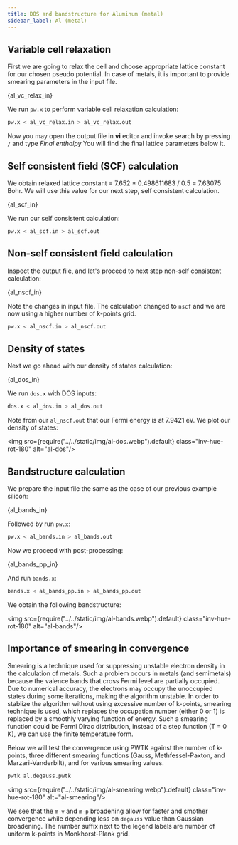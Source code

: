 ```yaml
---
title: DOS and bandstructure for Aluminum (metal)
sidebar_label: Al (metal)
---
```


## Variable cell relaxation

First we are going to relax the cell and choose appropriate lattice constant for
our chosen pseudo potential. In case of metals, it is important to provide
smearing parameters in the input file.


<CodeBlock language="bash" title="src/al/al_vc_relax.in" showLineNumbers>{al_vc_relax_in}</CodeBlock>

We run `pw.x` to perform variable cell relaxation calculation:
```bash
pw.x < al_vc_relax.in > al_vc_relax.out
```
Now you may open the output file in **vi** editor and invoke search by pressing
`/` and type *Final enthalpy* You will find the final lattice parameters below
it.


## Self consistent field (SCF) calculation

We obtain relaxed lattice constant = 7.652 * 0.498611683 / 0.5 = 7.63075 Bohr.
We will use this value for our next step, self consistent calculation.


<CodeBlock language="bash" title="src/al/al_scf.in" showLineNumbers>{al_scf_in}</CodeBlock>

We run our self consistent calculation:
```bash
pw.x < al_scf.in > al_scf.out
```
## Non-self consistent field calculation

Inspect the output file, and let's proceed to next step non-self consistent
calculation:


<CodeBlock language="bash" title="src/al/al_nscf.in" showLineNumbers>{al_nscf_in}</CodeBlock>

Note the changes in input file. The calculation changed to `nscf` and we are now
using a higher number of k-points grid.
```bash
pw.x < al_nscf.in > al_nscf.out
```

## Density of states

Next we go ahead with our density of states calculation:


<CodeBlock language="bash" title="src/al/al_dos.in" showLineNumbers>{al_dos_in}</CodeBlock>

We run `dos.x` with DOS inputs:
```bash
dos.x < al_dos.in > al_dos.out
```
Note from our `al_nscf.out` that our Fermi energy is at 7.9421 eV. We plot our
density of states:

<img src={require("../../static/img/al-dos.webp").default} class="inv-hue-rot-180" alt="al-dos"/>

## Bandstructure calculation

We prepare the input file the same as the case of our previous example silicon:


<CodeBlock language="bash" title="src/al/al_bands.in" showLineNumbers>{al_bands_in}</CodeBlock>

Followed by run `pw.x`:
```bash
pw.x < al_bands.in > al_bands.out
```

Now we proceed with post-processing:


<CodeBlock language="bash" title="src/al/al_bands_pp.in" showLineNumbers>{al_bands_pp_in}</CodeBlock>

And run `bands.x`:
```bash
bands.x < al_bands_pp.in > al_bands_pp.out
```
We obtain the following bandstructure:

<img src={require("../../static/img/al-bands.webp").default} class="inv-hue-rot-180" alt="al-bands"/>

## Importance of smearing in convergence

Smearing is a technique used for suppressing unstable electron density in the
calculation of metals. Such a problem occurs in metals (and semimetals) because
the valence bands that cross Fermi level are partially occupied. Due to
numerical accuracy, the electrons may occupy the unoccupied states during some
iterations, making the algorithm unstable. In order to stablize the algorithm
without using excessive number of k-points, smearing technique is used, which
replaces the occupation number (either 0 or 1) is replaced by a smoothly varying
function of energy. Such a smearing function could be Fermi Dirac distribution,
instead of a step function (T = 0 K), we can use the finite temperature form.

Below we will test the convergence using PWTK against the number of k-points,
three different smearing functions (Gauss, Methfessel-Paxton, and
Marzari-Vanderbilt), and for various smearing values.

```bash
pwtk al.degauss.pwtk
```

<img src={require("../../static/img/al-smearing.webp").default} class="inv-hue-rot-180" alt="al-smearing"/>

We see that the `m-v` and `m-p` broadening allow for faster and smother
convergence while depending less on `degauss` value than Gaussian broadening.
The number suffix next to the legend labels are number of uniform k-points in
Monkhorst-Plank grid.
